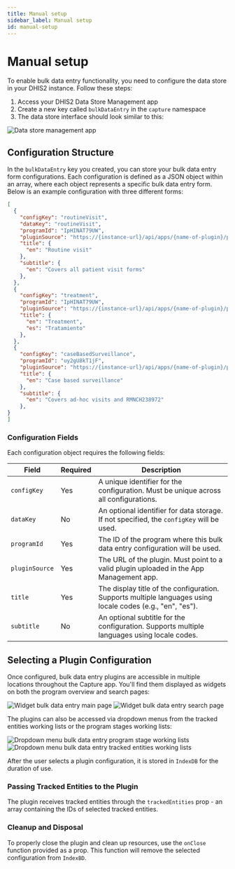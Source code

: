 ```yaml
---
title: Manual setup
sidebar_label: Manual setup
id: manual-setup
---
```


# Manual setup

To enable bulk data entry functionality, you need to configure the data store in your DHIS2 instance. Follow these steps:

1. Access your DHIS2 Data Store Management app
2. Create a new key called `bulkDataEntry` in the `capture` namespace
3. The data store interface should look similar to this:

![Data store management app](../resources/data-store-management-bulk-data-entry-empty.png)

## Configuration Structure

In the `bulkDataEntry` key you created, you can store your bulk data entry form configurations. Each configuration is defined as a JSON object within an array, where each object represents a specific bulk data entry form. Below is an example configuration with three different forms:

```json title="capture/bulkDataEntry"
[
  {
    "configKey": "routineVisit", 
    "dataKey": "routineVisit",
    "programId": "IpHINAT79UW",
    "pluginSource": "https://{instance-url}/api/apps/{name-of-plugin}/plugin.html",
    "title": {
      "en": "Routine visit"
    },
    "subtitle": {
      "en": "Covers all patient visit forms"
    },
  },
  {
    "configKey": "treatment",
    "programId": "IpHINAT79UW",
    "pluginSource": "https://{instance-url}/api/apps/{name-of-plugin}/plugin.html",
    "title": {
      "en": "Treatment",
      "es": "Tratamiento"
    },
  },
  {
    "configKey": "caseBasedSurveillance",
    "programId": "uy2gU8kT1jF",
    "pluginSource": "https://{instance-url}/api/apps/{name-of-plugin}/plugin.html",
    "title": {
      "en": "Case based surveillance"
    },
    "subtitle": {
      "en": "Covers ad-hoc visits and RMNCH238972"
    },
}
]
```

### Configuration Fields

Each configuration object requires the following fields:

| Field | Required | Description |
|-------|----------|-------------|
| `configKey` | Yes | A unique identifier for the configuration. Must be unique across all configurations. |
| `dataKey` | No | An optional identifier for data storage. If not specified, the `configKey` will be used. |
| `programId` | Yes | The ID of the program where this bulk data entry configuration will be used. |
| `pluginSource` | Yes | The URL of the plugin. Must point to a valid plugin uploaded in the App Management app. |
| `title` | Yes | The display title of the configuration. Supports multiple languages using locale codes (e.g., "en", "es"). |
| `subtitle` | No | An optional subtitle for the configuration. Supports multiple languages using locale codes. |

## Selecting a Plugin Configuration

Once configured, bulk data entry plugins are accessible in multiple locations throughout the Capture app. You'll find them displayed as widgets on both the program overview and search pages:

![Widget bulk data entry main page](../resources/widget-bulk-data-entry-main-page.png)
![Widget bulk data entry search page](../resources/widget-bulk-data-entry-search-page.png)

The plugins can also be accessed via dropdown menus from the tracked entities working lists or the program stages working lists:

![Dropdown menu bulk data entry program stage working lists](../resources/dropdown-menu-bulk-data-entry-program-stage-working-lists.png)
![Dropdown menu bulk data entry tracked entities working lists](../resources/dropdown-menu-bulk-data-entry-tracked-entities-working-lists.png)

After the user selects a plugin configuration, it is stored in `IndexDB` for the duration of use.

### Passing Tracked Entities to the Plugin

The plugin receives tracked entities through the `trackedEntities` prop - an array containing the IDs of selected tracked entities.

### Cleanup and Disposal

To properly close the plugin and clean up resources, use the `onClose` function provided as a prop. This function will remove the selected configuration from `IndexBD`.
